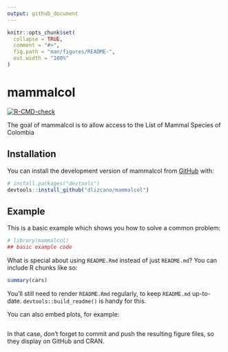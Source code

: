 ```yaml
---
output: github_document
---
```


<!-- README.md is generated from README.Rmd. Please edit that file -->

```r
knitr::opts_chunk$set(
  collapse = TRUE,
  comment = "#>",
  fig.path = "man/figures/README-",
  out.width = "100%"
)
```

# mammalcol

<!-- badges: start -->
[![R-CMD-check](https://github.com/dlizcano/mammalcol/actions/workflows/R-CMD-check.yaml/badge.svg)](https://github.com/dlizcano/mammalcol/actions/workflows/R-CMD-check.yaml)
<!-- badges: end -->

The goal of mammalcol is to allow access to the List of Mammal Species of Colombia

## Installation

You can install the development version of mammalcol from [GitHub](https://github.com/mammalcol) with:

``` r
# install.packages("devtools")
devtools::install_github("dlizcano/mammalcol")
```

## Example

This is a basic example which shows you how to solve a common problem:

```r
# library(mammalcol)
## basic example code
```

What is special about using `README.Rmd` instead of just `README.md`? You can include R chunks like so:

```r
summary(cars)
```

You'll still need to render `README.Rmd` regularly, to keep `README.md` up-to-date. `devtools::build_readme()` is handy for this.

You can also embed plots, for example:

```r

```

In that case, don't forget to commit and push the resulting figure files, so they display on GitHub and CRAN.

